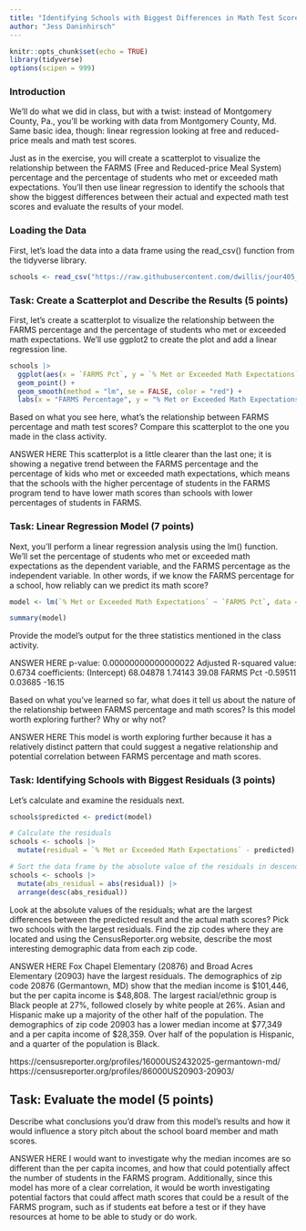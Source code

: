 ```yaml
---
title: "Identifying Schools with Biggest Differences in Math Test Scores, Part 2"
author: "Jess Daninhirsch"
---
```


```r
knitr::opts_chunk$set(echo = TRUE)
library(tidyverse)
options(scipen = 999)
```

### Introduction

We'll do what we did in class, but with a twist: instead of Montgomery County, Pa., you'll be working with data from Montgomery County, Md. Same basic idea, though: linear regression looking at free and reduced-price meals and math test scores.

Just as in the exercise, you will create a scatterplot to visualize the relationship between the FARMS (Free and Reduced-price Meal System) percentage and the percentage of students who met or exceeded math expectations. You'll then use linear regression to identify the schools that show the biggest differences between their actual and expected math test scores and evaluate the results of your model.

### Loading the Data

First, let's load the data into a data frame using the read_csv() function from the tidyverse library.

```r
schools <- read_csv("https://raw.githubusercontent.com/dwillis/jour405_files/refs/heads/main/montgomery_md.csv")
```
### Task: Create a Scatterplot and Describe the Results (5 points)

First, let's create a scatterplot to visualize the relationship between the FARMS percentage and the percentage of students who met or exceeded math expectations. We'll use ggplot2 to create the plot and add a linear regression line.

```r
schools |>
  ggplot(aes(x = `FARMS Pct`, y = `% Met or Exceeded Math Expectations`)) +
  geom_point() +
  geom_smooth(method = "lm", se = FALSE, color = "red") +
  labs(x = "FARMS Percentage", y = "% Met or Exceeded Math Expectations", title = "Scatterplot of Math Expectations vs FARMS Percentage")
```
Based on what you see here, what's the relationship between FARMS percentage and math test scores? Compare this scatterplot to the one you made in the class activity.

ANSWER HERE
This scatterplot is a little clearer than the last one; it is showing a negative trend between the FARMS percentage and the percentage of kids who met or exceeded math expectations, which means that the schools with the higher percentage of students in the FARMS program tend to have lower math scores than schools with lower percentages of students in FARMS.

### Task: Linear Regression Model (7 points)

Next, you'll perform a linear regression analysis using the lm() function. We'll set the percentage of students who met or exceeded math expectations as the dependent variable, and the FARMS percentage as the independent variable. In other words, if we know the FARMS percentage for a school, how reliably can we predict its math score?

```r
model <- lm(`% Met or Exceeded Math Expectations` ~ `FARMS Pct`, data = schools)

summary(model)
```

Provide the model's output for the three statistics mentioned in the class activity.

ANSWER HERE
p-value:  0.00000000000000022
Adjusted R-squared value: 0.6734
coefficients: (Intercept) 68.04878    1.74143   39.08
                FARMS Pct -0.59511    0.03685  -16.15

Based on what you've learned so far, what does it tell us about the nature of the relationship between FARMS percentage and math scores? Is this model worth exploring further? Why or why not?

ANSWER HERE
This model is worth exploring further because it has a relatively distinct pattern that could suggest a negative relationship and potential correlation between FARMS percentage and math scores.


### Task: Identifying Schools with Biggest Residuals (3 points)

Let's calculate and examine the residuals next. 

```r
schools$predicted <- predict(model)

# Calculate the residuals
schools <- schools |> 
  mutate(residual = `% Met or Exceeded Math Expectations` - predicted)

# Sort the data frame by the absolute value of the residuals in descending order
schools <- schools |>
  mutate(abs_residual = abs(residual)) |>
  arrange(desc(abs_residual))

```

Look at the absolute values of the residuals; what are the largest differences between the predicted result and the actual math scores? Pick two schools with the largest residuals. Find the zip codes where they are located and using the CensusReporter.org website, describe the most interesting demographic data from each zip code.

ANSWER HERE
Fox Chapel Elementary (20876) and Broad Acres Elementary (20903) have the largest residuals. The demographics of zip code 20876 (Germantown, MD) show that the median income is $101,446, but the per capita income is $48,808. The largest racial/ethnic group is Black people at 27%, followed closely by white people at 26%. Asian and Hispanic make up a majority of the other half of the population. The demographics of zip code 20903 has a lower median income at $77,349 and a per capita income of $28,359. Over half of the population is Hispanic, and a quarter of the population is Black.

https://censusreporter.org/profiles/16000US2432025-germantown-md/
https://censusreporter.org/profiles/86000US20903-20903/ 

## Task: Evaluate the model (5 points)

Describe what conclusions you'd draw from this model's results and how it would influence a story pitch about the school board member and math scores.

ANSWER HERE
I would want to investigate why the median incomes are so different than the per capita incomes, and how that could potentially affect the number of students in the FARMS program. Additionally, since this model has more of a clear correlation, it would be worth investigating potential factors that could affect math scores that could be a result of the FARMS program, such as if students eat before a test or if they have resources at home to be able to study or do work.
